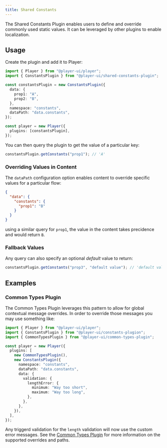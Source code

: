 ```yaml
---
title: Shared Constants
---
```



The Shared Constants Plugin enables users to define and override commonly used static values. It can be leveraged by other plugins to enable localization.

## Usage

<PlatformTabs>
  <Fragment slot='core'>
    
Create the plugin and add it to Player:

```ts
import { Player } from "@player-ui/player";
import { ConstantsPlugin } from "@player-ui/shared-constants-plugin";

const constantsPlugin = new ConstantsPlugin({
  data: {
    prop1: "A",
    prop2: "B",
  },
  namespace: "constants",
  dataPath: "data.constants",
});

const player = new Player({
  plugins: [constantsPlugin],
});
```

You can then query the plugin to get the value of a particular key:

```js
constantsPlugin.getConstants("prop1"); // 'A'
```

  </Fragment>
</PlatformTabs>

### Overriding Values in Content

The `dataPath` configuration option enables content to override specific values for a particular flow:

```json
{
  "data": {
    "constants": {
      "prop1": "B"
    }
  }
}
```

using a similar query for `prop1`, the value in the content takes precidence and would return `B`.

### Fallback Values

Any query can also specify an optional _default_ value to return:

```js
constantsPlugin.getConstants("prop3", "default value"); // 'default value'
```

## Examples

### Common Types Plugin

The Common Types Plugin leverages this pattern to allow for global contextual message overrides. In order to override those messages you may use something like:

```ts
import { Player } from "@player-ui/player";
import { ConstantsPlugin } from "@player-ui/constants-plugion";
import { CommonTypesPlugin } from "@player-ui/common-types-plugin";

const player = new Player({
  plugins: [
    new CommonTypesPlugin(),
    new ConstantsPlugin({
      namespace: "constants",
      dataPath: "data.constants",
      data: {
        validation: {
          lengthError: {
            minimum: "Way too short",
            maximum: "Way too long",
          },
        },
      },
    }),
  ],
});
```

Any triggerd validation for the `length` validation will now use the custom error messages. See the [Common Types Plugin](/plugins/core/common-types) for more information on the supported overrides and paths.
